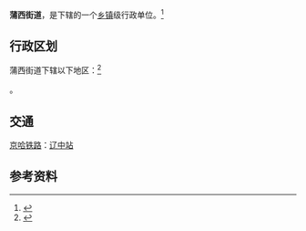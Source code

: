 {{中国乡级行政区|21/01/22/100/000}}

'''蒲西街道'''，是{{PRC admin/fullname|21/01/22/100/000|3}}下辖的一个[[乡镇|乡镇]]级行政单位。<ref>{{PRC admin/ref sgc|{{PRC admin/parent|21/01/22/100/000}}}}</ref>

== 行政区划 ==

蒲西街道下辖以下地区：<ref>{{PRC admin/ref sgc|21/01/22/100/000}}</ref>

{{PRC admin/children|21/01/22/100/000}}。

==交通==
{{rint|cn|rail}}[[京哈铁路|京哈铁路]]：[[辽中站|辽中站]]

== 参考资料 ==
{{reflist}}

{{PRC admin/navcat|21/01/22/100/000}}